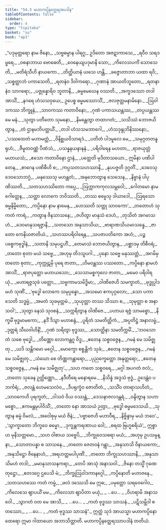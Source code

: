 ```yaml
---
title: "54.3 မဟာကပ္ပိနတ္ထေရအပဒါန"
tableOfContents: false
sidebar:
  order: 4
type: "tipitaka"
basket: "su"
book: "ap1"
---
```



<DynamicBreadcrumb />

<Division number="66" book="ap1">

<Paragraph number="7017" type="verses" book="ap1">
_“ပဒုမုတ္တရော နာမ ဇိနော,_  
_သဗ္ဗဓမ္မာန ပါရဂူ;_  
ဥဒိတော အဇဋာကာသေ,_  
_ရဝီဝ သရဒမ္ဗရေ._  

</Paragraph>

</Division>
<Division number="67" book="ap1">

<Paragraph number="7018" type="verses" book="ap1">
_ဝစနာဘာယ ဗောဓေတိ,_  
_ဝေနေယျပဒုမာနိ သော;_  
_ကိလေသပင်္ကံ သောသေတိ,_  
_မတိရံသီဟိ နာယကော._  

</Paragraph>

</Division>
<Division number="68" book="ap1">

<Paragraph number="7019" type="verses" book="ap1">
_တိတ္ထိယာနံ ယသေ ဟန္တိ,_  
_ခဇ္ဇောတာဘာ ယထာ ရဝိ;_  
_သစ္စတ္ထာဘံ ပကာသေတိ,_  
_ရတနံဝ ဒိဝါကရော._  

</Paragraph>

</Division>
<Division number="69" book="ap1">

<Paragraph number="7020" type="verses" book="ap1">
_ဂုဏာနံ အာယတိဘူတော,_  
_ရတနာနံဝ သာဂရော;_  
_ပဇ္ဇုန္နောရိဝ ဘူတာနိ,_  
_ဓမ္မမေဃေန ဝဿတိ._  

</Paragraph>

</Division>
<Division number="70" book="ap1">

<Paragraph number="7021" type="verses" book="ap1">
_အက္ခဒဿော တဒါ အာသိံ,_  
_နဂရေ ဟံသသဝှယေ;_  
ဥပေစ္စ ဓမ္မမဿောသိံ,_  
_ဇလဇုတ္တမနာမိနော._  

</Paragraph>

</Division>
<Division number="71" book="ap1">

<Paragraph number="7022" type="verses" book="ap1">
_ဩဝါဒကဿ ဘိက္ခူနံ,_  
_သာဝကဿ ကတာဝိနော;_  
_ဂုဏံ ပကာသယန္တဿ,_  
_တပ္ပယန္တဿ မေ မနံ._  

</Paragraph>

</Division>
<Division number="72" book="ap1">

<Paragraph number="7023" type="verses" book="ap1">
_သုတွာ ပတီတော သုမနော,_  
_နိမန္တေတွာ တထာဂတံ;_  
_သသိဿံ ဘောဇယိတွာန,_  
_တံ ဌာနမဘိပတ္ထယိံ._  

</Paragraph>

</Division>
<Division number="73" book="ap1">

<Paragraph number="7024" type="verses" book="ap1">
_တဒါ ဟံသသမဘာဂေါ,_  
_ဟံသဒုန္ဒုဘိနိဿနော;_  
_‘ပဿထေတံ မဟာမတ္တံ,_  
_ဝိနိစ္ဆယဝိသာရဒံ._  

</Paragraph>

</Division>
<Division number="74" book="ap1">

<Paragraph number="7025" type="verses" book="ap1">
_ပတိတံ ပါဒမူလေ မေ,_  
_သမုဂ္ဂတတနူရုဟံ;_  
_ဇီမူတဝဏ္ဏံ ပီဏံသံ,_  
_ပသန္နနယနာနနံ._  

</Paragraph>

</Division>
<Division number="75" book="ap1">

<Paragraph number="7026" type="verses" book="ap1">
_ပရိဝါရေန မဟတာ,_  
_ရာဇယုတ္တံ မဟာယသံ;_  
_ဧသော ကတာဝိနော ဌာနံ,_  
_ပတ္ထေတိ မုဒိတာသယော._  

</Paragraph>

</Division>
<Division number="76" book="ap1">

<Paragraph number="7027" type="verses" book="ap1">
ဣမိနာ ပဏိပါတေန,_  
_စာဂေန ပဏိဓီဟိ စ;_  
_ကပ္ပသတသဟဿာနိ,_  
_နုပပဇ္ဇတိ ဒုဂ္ဂတိံ._  

</Paragraph>

</Division>
<Division number="77" book="ap1">

<Paragraph number="7028" type="verses" book="ap1">
_ဒေဝေသု ဒေဝသောဘဂ္ဂံ,_  
_မနုဿေသု မဟန္တတံ;_  
_အနုဘောတွာန သေသေန,_  
_နိဗ္ဗာနံ ပါပုဏိဿတိ._  

</Paragraph>

</Division>
<Division number="78" book="ap1">

<Paragraph number="7029" type="verses" book="ap1">
_သတသဟဿိတော ကပ္ပေ,_  
_ဩက္ကာကကုလသမ္ဘဝေါ;_  
_ဂေါတမော နာမ ဂေါတ္တေန,_  
_သတ္ထာ လောကေ ဘဝိဿတိ._  

</Paragraph>

</Division>
<Division number="79" book="ap1">

<Paragraph number="7030" type="verses" book="ap1">
_တဿ ဓမ္မေသု ဒါယာဒေါ,_  
_ဩရသော ဓမ္မနိမ္မိတော;_  
_ကပ္ပိနော နာမ နာမေန,_  
_ဟေဿတိ သတ္ထု သာဝကော’._  

</Paragraph>

</Division>
<Division number="80" book="ap1">

<Paragraph number="7031" type="verses" book="ap1">
_တတောဟံ သုကတံ ကာရံ,_  
_ကတွာန ဇိနသာသနေ;_  
_ဇဟိတွာ မာနုသံ ဒေဟံ,_  
_တုသိတံ အဂမာသဟံ._  

</Paragraph>

</Division>
<Division number="81" book="ap1">

<Paragraph number="7032" type="verses" book="ap1">
_ဒေဝမာနုသရဇ္ဇာနိ,_  
_သတသော အနုသာသိယ;_  
_ဗာရာဏသိယမာသန္နေ,_  
_ဇာတော ကေနိယဇာတိယံ._  

</Paragraph>

</Division>
<Division number="82" book="ap1">

<Paragraph number="7033" type="verses" book="ap1">
_သဟဿပရိဝါရေန,_  
_သပဇာပတိကော အဟံ;_  
_ပဉ္စ ပစ္စေကဗုဒ္ဓါနံ,_  
_သတာနိ သမုပဋ္ဌဟိံ._  

</Paragraph>

</Division>
<Division number="83" book="ap1">

<Paragraph number="7034" type="verses" book="ap1">
_တေမာသံ ဘောဇယိတွာန,_  
_ပစ္ဆာဒမှ တိစီဝရံ;_  
_တတော စုတာ မယံ သဗ္ဗေ,_  
_အဟုမှ တိဒသူပဂါ._  

</Paragraph>

</Division>
<Division number="84" book="ap1">

<Paragraph number="7035" type="verses" book="ap1">
_ပုနော သဗ္ဗေ မနုဿတ္တံ,_  
_အဂမိမှ တတော စုတာ;_  
_ကုက္ကုဋမှိ ပုရေ ဇာတာ,_  
_ဟိမဝန္တဿ ပဿတော._  

</Paragraph>

</Division>
<Division number="85" book="ap1">

<Paragraph number="7036" type="verses" book="ap1">
_ကပ္ပိနော နာမဟံ အာသိံ,_  
_ရာဇပုတ္တော မဟာယသော;_  
_သေသာမစ္စကုလေ ဇာတာ,_  
_မမေဝ ပရိဝါရယုံ._  

</Paragraph>

</Division>
<Division number="86" book="ap1">

<Paragraph number="7037" type="verses" book="ap1">
_မဟာရဇ္ဇသုခံ ပတ္တော,_  
_သဗ္ဗကာမသမိဒ္ဓိမာ;_  
_ဝါဏိဇေဟိ သမက္ခာတံ,_  
_ဗုဒ္ဓုပ္ပါဒမဟံ သုဏိံ._  

</Paragraph>

</Division>
<Division number="87" book="ap1">

<Paragraph number="7038" type="verses" book="ap1">
_‘ဗုဒ္ဓေါ လောကေ သမုပ္ပန္နော,_  
_အသမော ဧကပုဂ္ဂလော;_  
_သော ပကာသေတိ သဒ္ဓမ္မံ,_  
_အမတံ သုခမုတ္တမံ._  

</Paragraph>

</Division>
<Division number="88" book="ap1">

<Paragraph number="7039" type="verses" book="ap1">
_သုယုတ္တာ တဿ သိဿာ စ,_  
_သုမုတ္တာ စ အနာသဝါ’;_  
_သုတွာ နေသံ သုဝစနံ,_  
_သက္ကရိတွာန ဝါဏိဇေ._  

</Paragraph>

</Division>
<Division number="89" book="ap1">

<Paragraph number="7040" type="verses" book="ap1">
_ပဟာယ ရဇ္ဇံ သာမစ္စော,_  
_နိက္ခမိံ ဗုဒ္ဓမာမကော;_  
_နဒိံ ဒိသွာ မဟာစန္ဒံ,_  
_ပူရိတံ သမတိတ္တိကံ._  

</Paragraph>

</Division>
<Division number="90" book="ap1">

<Paragraph number="7041" type="verses" book="ap1">
_အပ္ပတိဋ္ဌံ အနာလမ္ဗံ,_  
_ဒုတ္တရံ သီဃဝါဟိနိံ;_  
_ဂုဏံ သရိတွာ ဗုဒ္ဓဿ,_  
_သောတ္ထိနာ သမတိက္ကမိံ._  

</Paragraph>

</Division>
<Division number="91" book="ap1">

<Paragraph number="7042" type="verses" book="ap1">
_‘ဘဝသောတံ သစေ ဗုဒ္ဓေါ,_  
_တိဏ္ဏော လောကန္တဂူ ဝိဒူ;_  
_ဧတေန သစ္စဝဇ္ဇေန,_  
_ဂမနံ မေ သမိဇ္ဈတု._  

</Paragraph>

</Division>
<Division number="92" book="ap1">

<Paragraph number="7043" type="verses" book="ap1">
_ယဒိ သန္တိဂမော မဂ္ဂေါ,_  
_မောက္ခော စစ္စန္တိကံ သုခံ;_  
_ဧတေန သစ္စဝဇ္ဇေန,_  
_ဂမနံ မေ သမိဇ္ဈတု._  

</Paragraph>

</Division>
<Division number="93" book="ap1">

<Paragraph number="7044" type="verses" book="ap1">
_သံဃော စေ တိဏ္ဏကန္တာရော,_  
_ပုညက္ခေတ္တော အနုတ္တရော;_  
_ဧတေန သစ္စဝဇ္ဇေန,_  
_ဂမနံ မေ သမိဇ္ဈတု’._  

</Paragraph>

</Division>
<Division number="94" book="ap1">

<Paragraph number="7045" type="verses" book="ap1">
_သဟ ကတေ သစ္စဝရေ,_  
_မဂ္ဂါ အပဂတံ ဇလံ;_  
_တတော သုခေန ဥတ္တိဏ္ဏော,_  
_နဒီတီရေ မနောရမေ._  

</Paragraph>

</Division>
<Division number="95" book="ap1">

<Paragraph number="7046" type="verses" book="ap1">
_နိသိန္နံ အဒ္ဒသံ ဗုဒ္ဓံ,_  
ဥဒေန္တံဝ ပဘင်္ကရံ;_  
_ဇလန္တံ ဟေမသေလံဝ,_  
_ဒီပရုက္ခံဝ ဇောတိတံ._  

</Paragraph>

</Division>
<Division number="96" book="ap1">

<Paragraph number="7047" type="verses" book="ap1">
_သသိံဝ တာရာသဟိတံ,_  
_သာဝကေဟိ ပုရက္ခတံ;_  
_ဝါသဝံ ဝိယ ဝဿန္တံ,_  
_ဒေသနာဇလဒန္တရံ._  

</Paragraph>

</Division>
<Division number="97" book="ap1">

<Paragraph number="7048" type="verses" book="ap1">
_ဝန္ဒိတွာန သဟာမစ္စော,_  
_ဧကမန္တမုပါဝိသိံ;_  
_တတော နော အာသယံ ဉတွာ,_  
_ဗုဒ္ဓေါ ဓမ္မမဒေသယိ._  

</Paragraph>

</Division>
<Division number="98" book="ap1">

<Paragraph number="7049" type="verses" book="ap1">
_သုတွာန ဓမ္မံ ဝိမလံ,_  
_အဝေါစုမှ မယံ ဇိနံ;_  
_‘ပဗ္ဗာဇေဟိ မဟာဝီရ,_  
_နိဗ္ဗိန္ဒာမှ မယံ ဘဝေ’._  

</Paragraph>

</Division>
<Division number="99" book="ap1">

<Paragraph number="7050" type="verses" book="ap1">
_‘သွာက္ခာတော ဘိက္ခဝေ ဓမ္မော,_  
_ဒုက္ခန္တကရဏာယ ဝေါ;_  
_စရထ ဗြဟ္မစရိယံ’,_  
ဣစ္စာဟ မုနိသတ္တမော._  

</Paragraph>

</Division>
<Division number="100" book="ap1">

<Paragraph number="7051" type="verses" book="ap1">
_သဟ ဝါစာယ သဗ္ဗေပိ,_  
_ဘိက္ခုဝေသဓရာ မယံ;_  
_အဟုမှ ဥပသမ္ပန္နာ,_  
_သောတာပန္နာ စ သာသနေ._  

</Paragraph>

</Division>
<Division number="101" book="ap1">

<Paragraph number="7052" type="verses" book="ap1">
_တတော ဇေတဝနံ ဂန္တွာ,_  
_အနုသာသိ ဝိနာယကော;_  
_အနုသိဋ္ဌော ဇိနေနာဟံ,_  
_အရဟတ္တမပါပုဏိံ._  

</Paragraph>

</Division>
<Division number="102" book="ap1">

<Paragraph number="7053" type="verses" book="ap1">
_တတော ဘိက္ခုသဟဿာနိ,_  
_အနုသာသိမဟံ တဒါ;_  
_မမာနုသာသနကရာ,_  
_တေပိ အာသုံ အနာသဝါ._  

</Paragraph>

</Division>
<Division number="103" book="ap1">

<Paragraph number="7054" type="verses" book="ap1">
_ဇိနော တသ္မိံ ဂုဏေ တုဋ္ဌော,_  
_ဧတဒဂ္ဂေ ဌပေသိ မံ;_  
_ဘိက္ခုဩဝါဒကာနဂ္ဂေါ,_  
_ကပ္ပိနောတိ မဟာဇနေ._  

</Paragraph>

</Division>
<Division number="104" book="ap1">

<Paragraph number="7055" type="verses" book="ap1">
_သတသဟဿေ ကတံ ကမ္မံ,_  
_ဖလံ ဒဿေသိ မေ ဣဓ;_  
_ပမုတ္တော သရဝေဂေါဝ,_  
_ကိလေသေ ဈာပယိံ မမ._  

</Paragraph>

</Division>
<Division number="105" book="ap1">

<Paragraph number="7056" type="verses" book="ap1">
_ကိလေသာ ဈာပိတာ မယှံ,_  
_ …ပေ… _  
_ဝိဟရာမိ အနာသဝေါ._  

</Paragraph>

</Division>
<Division number="106" book="ap1">

<Paragraph number="7057" type="verses" book="ap1">
_သွာဂတံ ဝတ မေ အာသိ,_  
_ …ပေ… _  
_ကတံ ဗုဒ္ဓဿ သာသနံ._  

</Paragraph>

</Division>
<Division number="107" book="ap1">

<Paragraph number="7058" type="verses" book="ap1">
_ပဋိသမ္ဘိဒါ စတဿော,_  
_ …ပေ… _  
_ကတံ ဗုဒ္ဓဿ သာသနံ”._  

</Paragraph>

<Paragraph number="7059" book="ap1">
ဣတ္ထံ သုဒံ အာယသ္မာ မဟာကပ္ပိနော ထေရော ဣမာ ဂါထာယော အဘာသိတ္ထာတိ.

</Paragraph>
</Division>

<Paragraph number="7060" type="center" book="ap1">
မဟာကပ္ပိနတ္ထေရဿာပဒါနံ တတိယံ.
</Paragraph>